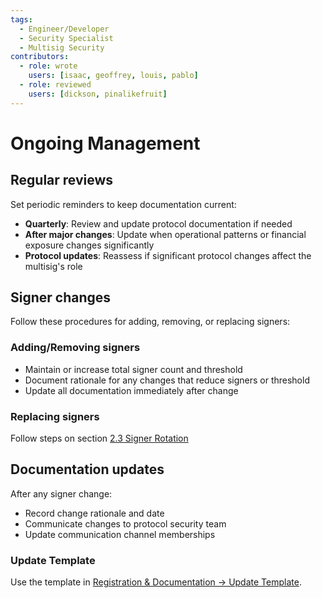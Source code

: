 ```yaml
---
tags:
  - Engineer/Developer
  - Security Specialist
  - Multisig Security
contributors:
  - role: wrote
    users: [isaac, geoffrey, louis, pablo]
  - role: reviewed
    users: [dickson, pinalikefruit]
---
```



<TagProvider>
<TagFilter />

# Ongoing Management

<TagList tags={frontmatter.tags} />
<AttributionList contributors={frontmatter.contributors} />

## Regular reviews

Set periodic reminders to keep documentation current:
- **Quarterly**: Review and update protocol documentation if needed
- **After major changes**: Update when operational patterns or financial exposure changes significantly
- **Protocol updates**: Reassess if significant protocol changes affect the multisig's role

## Signer changes

Follow these procedures for adding, removing, or replacing signers:

### Adding/Removing signers
- Maintain or increase total signer count and threshold
- Document rationale for any changes that reduce signers or threshold
- Update all documentation immediately after change

### Replacing signers
Follow steps on section [2.3 Signer Rotation](/multisig-for-protocols/general-rules#signer-rotation) 

## Documentation updates

After any signer change:
- Record change rationale and date
- Communicate changes to protocol security team
- Update communication channel memberships

### Update Template

Use the template in [Registration & Documentation → Update Template](/multisig-for-protocols/registration-and-documentation#update-template).


</TagProvider>
<ContributeFooter />